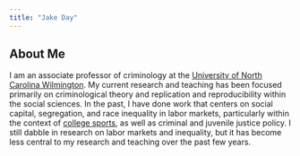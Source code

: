 ```yaml
---
title: "Jake Day"
---
```


## About Me

I am an associate professor of criminology at the [University of North Carolina Wilmington](https://uncw.edu/soccrm/). My current research and teaching has been focused primarily on criminological theory and replication and reproducibility within the social sciences. In the past, I have done work that centers on social capital, segregation, and race inequality in labor markets, particularly within the context of [college sports](https://workinprogress.oowsection.org/2016/03/09/racial-segregation-and-job-promotion-among-coaches-in-american-college-football/), as well as criminal and juvenile justice policy. I still dabble in research on labor markets and inequality, but it has become less central to my research and teaching over the past few years. 
